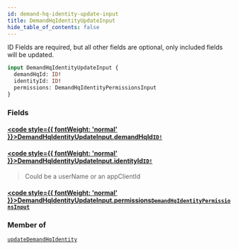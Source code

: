 ```yaml
---
id: demand-hq-identity-update-input
title: DemandHqIdentityUpdateInput
hide_table_of_contents: false
---
```








ID Fields are required, but all other fields are optional, only included fields will be updated.

```graphql
input DemandHqIdentityUpdateInput {
  demandHqId: ID!
  identityId: ID!
  permissions: DemandHqIdentityPermissionsInput
}
```


### Fields

#### [<code style={{ fontWeight: 'normal' }}>DemandHqIdentityUpdateInput.<b>demandHqId</b></code>](#)<Bullet />[`ID!`](/demand/api/graphql-admin/reference/scalars/id) <Badge class="secondary" text="non-null"/> <Badge class="secondary" text="scalar"/>
> 
> 

#### [<code style={{ fontWeight: 'normal' }}>DemandHqIdentityUpdateInput.<b>identityId</b></code>](#)<Bullet />[`ID!`](/demand/api/graphql-admin/reference/scalars/id) <Badge class="secondary" text="non-null"/> <Badge class="secondary" text="scalar"/>
> Could be a userName or an appClientId
> 

#### [<code style={{ fontWeight: 'normal' }}>DemandHqIdentityUpdateInput.<b>permissions</b></code>](#)<Bullet />[`DemandHqIdentityPermissionsInput`](/demand/api/graphql-admin/reference/inputs/demand-hq-identity-permissions-input) <Badge class="secondary" text="input"/>
> 
> 



### Member of

[`updateDemandHqIdentity`](/demand/api/graphql-admin/reference/mutations/update-demand-hq-identity)  <Badge class="secondary" text="mutation"/>



